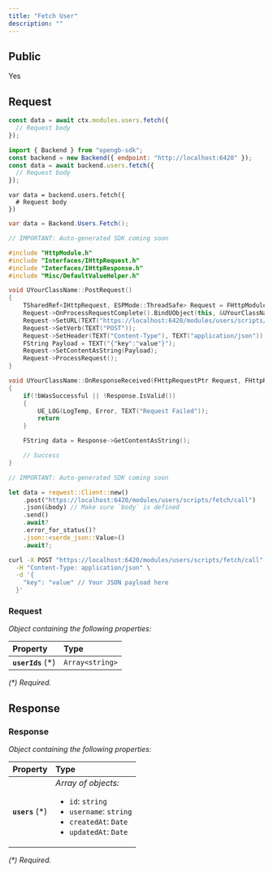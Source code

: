 ```yaml
---
title: "Fetch User"
description: ""
---
```


## Public

Yes

## Request


<RequestExample>

```typescript OpenGB Script
const data = await ctx.modules.users.fetch({
  // Request body
});
```


```javascript JavaScript
import { Backend } from "opengb-sdk";
const backend = new Backend({ endpoint: "http://localhost:6420" });
const data = await backend.users.fetch({
  // Request body
});
```

```gdscript Godot
var data = backend.users.fetch({
  # Request body
})
```

```csharp Unity
var data = Backend.Users.Fetch();
```

```cpp Unreal Engine
// IMPORTANT: Auto-generated SDK coming soon

#include "HttpModule.h"
#include "Interfaces/IHttpRequest.h"
#include "Interfaces/IHttpResponse.h"
#include "Misc/DefaultValueHelper.h"

void UYourClassName::PostRequest()
{
    TSharedRef<IHttpRequest, ESPMode::ThreadSafe> Request = FHttpModule::Get().CreateRequest();
    Request->OnProcessRequestComplete().BindUObject(this, &UYourClassName::OnResponseReceived);
    Request->SetURL(TEXT("https://localhost:6420/modules/users/scripts/fetch/call"));
    Request->SetVerb(TEXT("POST"));
    Request->SetHeader(TEXT("Content-Type"), TEXT("application/json"));
    FString Payload = TEXT("{"key":"value"}");
    Request->SetContentAsString(Payload);
    Request->ProcessRequest();
}

void UYourClassName::OnResponseReceived(FHttpRequestPtr Request, FHttpResponsePtr Response, bool bWasSuccessful)
{
    if(!bWasSuccessful || !Response.IsValid())
    {
        UE_LOG(LogTemp, Error, TEXT("Request Failed"));
        return
    }

    FString data = Response->GetContentAsString();

    // Success
}
```

```rust Rust
// IMPORTANT: Auto-generated SDK coming soon

let data = reqwest::Client::new()
    .post("https://localhost:6420/modules/users/scripts/fetch/call")
    .json(&body) // Make sure `body` is defined
    .send()
    .await?
    .error_for_status()?
    .json::<serde_json::Value>()
    .await?;
```

```bash curl
curl -X POST "https://localhost:6420/modules/users/scripts/fetch/call" \
  -H "Content-Type: application/json" \
  -d '{
    "key": "value" // Your JSON payload here
  }'
```

</RequestExample>




### Request

_Object containing the following properties:_

| Property           | Type            |
| :----------------- | :-------------- |
| **`userIds`** (\*) | `Array<string>` |

_(\*) Required._


## Response



### Response

_Object containing the following properties:_

| Property         | Type                                                                                                                                           |
| :--------------- | :--------------------------------------------------------------------------------------------------------------------------------------------- |
| **`users`** (\*) | _Array of objects:_<br /><ul><li>`id`: `string`</li><li>`username`: `string`</li><li>`createdAt`: `Date`</li><li>`updatedAt`: `Date`</li></ul> |

_(\*) Required._

